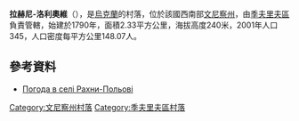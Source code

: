 {{coord|48|54|39|N|28|31|3|E|scale:30000|display=title}}

'''拉赫尼-洛利奧維'''（{{lang-uk|Рахни-Польові}}），是[[烏克蘭|烏克蘭]]的村落，位於該國西南部[[文尼察州|文尼察州]]，由[[季夫里夫區|季夫里夫區]]負責管轄，始建於1790年，面積2.33平方公里，海拔高度240米，2001年人口345，人口密度每平方公里148.07人。

==參考資料==
* [http://weather.in.ua/ua/vinnickaja/22153 Погода в селі Рахни-Польові] {{Wayback|url=http://weather.in.ua/ua/vinnickaja/22153 |date=20160305202535 }}

[[Category:文尼察州村落|Category:文尼察州村落]]
[[Category:季夫里夫區村落|Category:季夫里夫區村落]]


{{Vinnytsia-geo-stub}}
